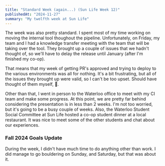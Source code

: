 ```yaml
---
title: "Standard Week (again...) (Sun Life Week 12)"
publishedAt: "2024-11-27"
summary: "My twelfth week at Sun Life"
---
```


The week was also pretty standard.  I spent most of my time working on moving 
the internal tool thoughout the pipeline.  Unfortunately, on Friday, my team 
and I had a knowledge transfer meeting with the team that will be taking over
the tool.  They brought up a couple of issues that we hadn't thought of, so
we'll have to delay the release until January (after I'm finished my co-op).

That means that my week of getting PR's approved and trying to deploy to the
various environments was all for nothing.  It's a bit frustrating, but all of 
the issues they brought up were valid, so I can't be too upset.  Should have
thought of them myself, 🤷.

Other than that, I went in person to the Waterloo office to meet with my CI 
team and make some progress.  At this point, we are pretty far behind considering
the presentation is in less than 2 weeks.  I'm not too worried, but it's going
to be a busy couple of weeks.  Also, the Waterloo Student Social Committee at 
Sun Life hosted a co-op student dinner at a local restaurant.  It was nice to
meet some of the other students and chat about our experiences.

### Fall 2024 Goals Update

During the week, I didn't have much time to do anything other than work.  I
did manage to go bouldering on Sunday, and Saturday, but that was about it.